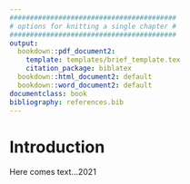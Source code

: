 ```yaml
---
#########################################
# options for knitting a single chapter #
#########################################
output:
  bookdown::pdf_document2:
    template: templates/brief_template.tex
    citation_package: biblatex
  bookdown::html_document2: default
  bookdown::word_document2: default
documentclass: book
bibliography: references.bib
---
```


# Introduction {.unnumbered}

```{=tex}
\adjustmtc
\markboth{Introduction}{}
```
<!-- For PDF output, include these two LaTeX commands after unnumbered chapter headings, otherwise the mini table of contents and the running header will show the previous chapter -->

Here comes text...2021
